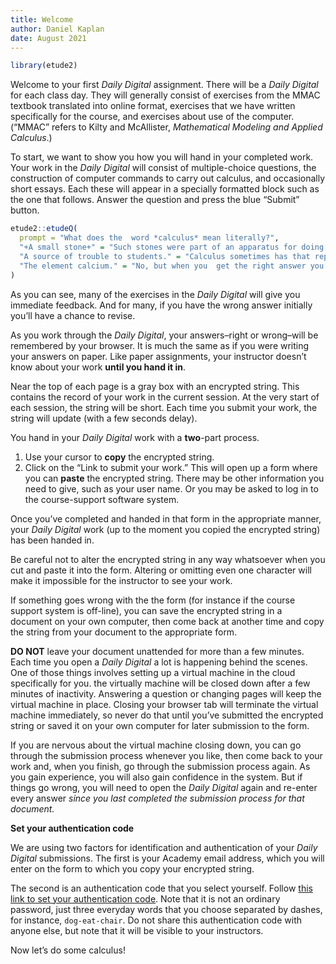 ```yaml
---
title: Welcome
author: Daniel Kaplan
date: August 2021
---
```


```r
library(etude2)
```

Welcome to your first *Daily Digital* assignment. There will be a *Daily Digital* for each class day. They will generally consist of exercises from the MMAC textbook translated into online format, exercises that we have written specifically for the course, and exercises about use of the computer. ("MMAC" refers to Kilty and McAllister, *Mathematical Modeling and Applied Calculus*.)

To start, we want to show you how you will hand in your completed work. Your work in the *Daily Digital* will consist of multiple-choice questions, the construction of computer commands to carry out calculus, and occasionally short essays. Each these will appear in a specially formatted block such  as the one that follows.
Answer the question and press the blue  "Submit" button.

```r
etude2::etudeQ(
  prompt = "What does the  word *calculus* mean literally?",
  "+A small stone+" = "Such stones were part of an apparatus for doing numerical calculations, back in the days before  the pencil was invented.",
  "A source of trouble to students." = "Calculus sometimes has that reputation, but as they say, \"No pain, no gain.\". Find a better answer.",
  "The element calcium." = "No, but when you  get the right answer you'll realize the two are related in some cases."
)
```

As you can see, many of the exercises in the *Daily Digital* will give you immediate feedback. And for many, if you have the wrong answer initially you'll have a chance to revise.

As you work through the *Daily Digital*, your answers--right or wrong--will be remembered by your browser. It is much the same as if you were writing your answers on paper. Like paper assignments, your instructor doesn't know about your work **until you hand it in**.

Near the top of each page is a gray box with an encrypted string. This contains the record of your work in the current session. At the very start of each session, the string will be short.  Each time you submit your work, the string will update (with a few seconds delay).

You hand in your *Daily Digital* work with a **two**-part process.

1. Use your cursor to **copy** the encrypted string.
2. Click on the "Link to submit your work." This will open up a form where you can **paste** the encrypted string. There may be other information you need to give, such as your user name. Or you may be asked to log in to the course-support software system.

Once you've completed and handed in that form in the appropriate manner, your *Daily Digital* work (up to the moment you copied the encrypted string) has been handed in.

Be careful not to alter the encrypted string in any way whatsoever when you cut and paste it into the form. Altering or omitting even one character will make it impossible for the instructor to see your work.

If something goes wrong with the the form (for instance if the course support system is off-line), you can save the encrypted string in a document on your own computer, then come back at  another time and copy the string from your document to the appropriate form.

**DO NOT** leave your document unattended for more than a few minutes. Each time you  open a *Daily Digital* a lot is happening behind the scenes. One of those things involves setting up  a virtual machine in the cloud specifically for you. the virtually machine will be closed down after a few minutes of inactivity. Answering a question or changing pages will keep the virtual machine in  place.  Closing your browser tab will terminate the virtual machine immediately, so never do that until you've submitted the encrypted string or saved it on your own computer for later submission to the form.

If you are nervous about the virtual machine closing down, you can go through the submission process whenever you like, then come back to your work and, when you finish, go through the submission process again. As you gain experience, you will also  gain confidence in the system. But if things go wrong, you will need to open the *Daily Digital* again and re-enter every answer *since you last completed the submission process for that document.*

**Set your authentication code**

We are using two factors for identification and authentication of your *Daily Digital* submissions. The first is your Academy email address, which you will enter on the form to which you copy your encrypted string.

The second is an authentication code that you select yourself. Follow
<a href="https://docs.google.com/forms/d/e/1FAIpQLSc-wCufF_a5o63cjO7eOxBngYWyRNjCe44QoV-VQxG5wimp_Q/viewform?usp=sf_link" target="_blank">this link to set your authentication code</a>. Note that it is not an ordinary password, just three everyday words that you choose separated by dashes, for instance, `dog-eat-chair`. Do not share this authentication code with anyone else, but note that it will be visible to your instructors.

Now let's do some calculus!


